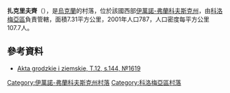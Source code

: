 {{coord|48|45|3|N|24|54|38|E|scale:30000|display=title}}

'''扎克里夫齊'''（{{lang-uk|Закрівці}}），是[[烏克蘭|烏克蘭]]的村落，位於該國西部[[伊萬諾-弗蘭科夫斯克州|伊萬諾-弗蘭科夫斯克州]]，由[[科洛梅亞區|科洛梅亞區]]負責管轄，面積7.31平方公里，2001年人口787，人口密度每平方公里107.7人。

==參考資料==
*[http://polona.pl/item/665606/82/ Akta grodzkie i ziemskie, T.12, s.144, №1619] {{Wayback|url=http://polona.pl/item/665606/82/ |date=20151226084943 }}

{{DEFAULTSORT:Закрівці}}
[[Category:伊萬諾-弗蘭科夫斯克州村落|Category:伊萬諾-弗蘭科夫斯克州村落]]
[[Category:科洛梅亞區村落|Category:科洛梅亞區村落]]


{{IvanoFrankivsk-geo-stub}}